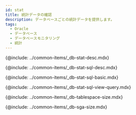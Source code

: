 ```yaml
---
id: stat
title: 統計データの確認
description: データベースごとの統計データを提供します。
tags:
  - Oracle
  - データベース
  - データベースモニタリング
  - 統計
---
```



<!-- 개요 -->

{@include: ../common-items/_db-stat-desc.mdx}

<!-- SQL 통계 -->

{@include: ../common-items/_db-stat-sql-desc.mdx}

<!-- SQL 통계 기본 사용 안내 -->

{@include: ../common-items/_db-stat-sql-basic.mdx}

<!-- 쿼리별 수행 추이, 자세히 보기 -->

{@include: ../common-items/_db-stat-sql-view-query.mdx}

<!-- 테이블 스페이스 사이즈 oracle, tibero -->

{@include: ../common-items/_db-tablespace-size.mdx}

<!-- oracle, tibero -->

{@include: ../common-items/_db-sga-size.mdx}
